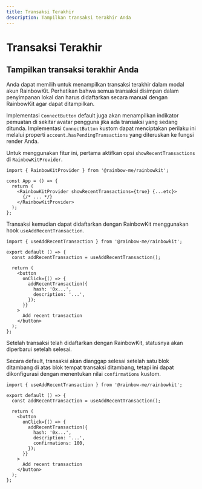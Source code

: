 ```yaml
---
title: Transaksi Terakhir
description: Tampilkan transaksi terakhir Anda
---
```


# Transaksi Terakhir

## Tampilkan transaksi terakhir Anda

Anda dapat memilih untuk menampilkan transaksi terakhir dalam modal akun RainbowKit. Perhatikan bahwa semua transaksi disimpan dalam penyimpanan lokal dan harus didaftarkan secara manual dengan RainbowKit agar dapat ditampilkan.

Implementasi `ConnectButton` default juga akan menampilkan indikator pemuatan di sekitar avatar pengguna jika ada transaksi yang sedang ditunda. Implementasi `ConnectButton` kustom dapat menciptakan perilaku ini melalui properti `account.hasPendingTransactions` yang diteruskan ke fungsi render Anda.

Untuk menggunakan fitur ini, pertama aktifkan opsi `showRecentTransactions` di `RainbowKitProvider`.

```tsx
import { RainbowKitProvider } from '@rainbow-me/rainbowkit';

const App = () => {
  return (
    <RainbowKitProvider showRecentTransactions={true} {...etc}>
      {/* ... */}
    </RainbowKitProvider>
  );
};
```

Transaksi kemudian dapat didaftarkan dengan RainbowKit menggunakan hook `useAddRecentTransaction`.

```tsx
import { useAddRecentTransaction } from '@rainbow-me/rainbowkit';

export default () => {
  const addRecentTransaction = useAddRecentTransaction();

  return (
    <button
      onClick={() => {
        addRecentTransaction({
          hash: '0x...',
          description: '...',
        });
      }}
    >
      Add recent transaction
    </button>
  );
};
```

Setelah transaksi telah didaftarkan dengan RainbowKit, statusnya akan diperbarui setelah selesai.

Secara default, transaksi akan dianggap selesai setelah satu blok ditambang di atas blok tempat transaksi ditambang, tetapi ini dapat dikonfigurasi dengan menentukan nilai `confirmations` kustom.

```tsx
import { useAddRecentTransaction } from '@rainbow-me/rainbowkit';

export default () => {
  const addRecentTransaction = useAddRecentTransaction();

  return (
    <button
      onClick={() => {
        addRecentTransaction({
          hash: '0x...',
          description: '...',
          confirmations: 100,
        });
      }}
    >
      Add recent transaction
    </button>
  );
};
```
